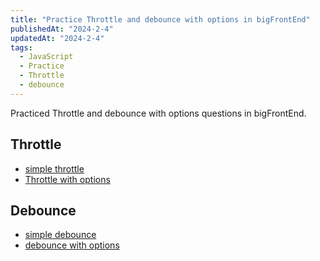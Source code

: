 ```yaml
---
title: "Practice Throttle and debounce with options in bigFrontEnd"
publishedAt: "2024-2-4"
updatedAt: "2024-2-4"
tags:
  - JavaScript
  - Practice
  - Throttle
  - debounce
---
```


Practiced Throttle and debounce with options questions in bigFrontEnd.

## Throttle
- [simple throttle](https://bigfrontend.dev/problem/implement-basic-throttle)
- [Throttle with options](https://bigfrontend.dev/problem/implement-throttle-with-leading-and-trailing-option)

## Debounce
- [simple debounce](https://bigfrontend.dev/problem/implement-basic-debounce)
- [debounce with options](https://bigfrontend.dev/problem/implement-debounce-with-leading-and-trailing-option)